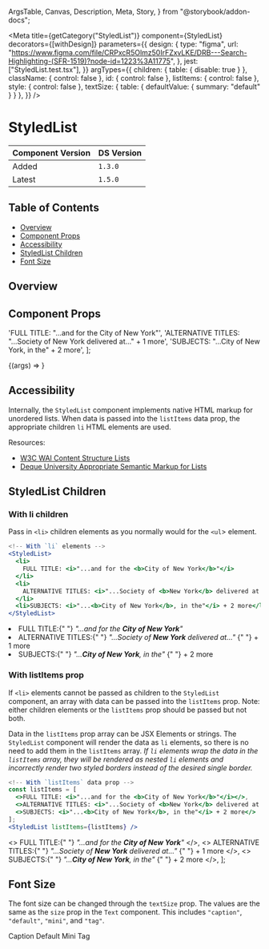   ArgsTable,
  Canvas,
  Description,
  Meta,
  Story,
} from "@storybook/addon-docs";


<Meta
  title={getCategory("StyledList")}
  component={StyledList}
  decorators={[withDesign]}
  parameters={{
    design: {
      type: "figma",
      url: "https://www.figma.com/file/CRPxcR5Olmz50IrFZxvLKE/DRB---Search-Highlighting-(SFR-1519)?node-id=1223%3A11775",
    },
    jest: ["StyledList.test.tsx"],
  }}
  argTypes={{
    children: { table: { disable: true } },
    className: { control: false },
    id: { control: false },
    listItems: { control: false },
    style: { control: false },
    textSize: { table: { defaultValue: { summary: "default" } } },
  }}
/>

# StyledList

| Component Version | DS Version |
| ----------------- | ---------- |
| Added             | `1.3.0`    |
| Latest            | `1.5.0`    |

## Table of Contents

- [Overview](#overview)
- [Component Props](#component-props)
- [Accessibility](#accessibility)
- [StyledList Children](#styledlist-children)
- [Font Size](#font-size)

## Overview

<Description of={StyledList} />

## Component Props

  'FULL TITLE: "...and for the City of New York"',
  'ALTERNATIVE TITLES: "...Society of New York delivered at..." + 1 more',
  'SUBJECTS: "...City of New York, in the" + 2 more',
];

<Canvas withToolbar>
  <Story
    name="StyledList with Controls"
    args={{
      className: undefined,
      id: "nypl-styledlist",
      listItems: itemGroups,
      style: "capped",
      textSize: "default",
    }}
  >
    {(args) => <StyledList {...args} />}
  </Story>
</Canvas>

<ArgsTable story="StyledList with Controls" />

## Accessibility

Internally, the `StyledList` component implements native HTML markup for
unordered lists. When data is passed into the `listItems` data prop, the
appropriate children `li` HTML elements are used.

Resources:

- [W3C WAI Content Structure Lists](https://www.w3.org/WAI/tutorials/page-structure/content/#lists)
- [Deque University Appropriate Semantic Markup for Lists](https://dequeuniversity.com/tips/list-markup)

## StyledList Children

### With li children

Pass in `<li>` children elements as you normally would for the `<ul`> element.

```jsx
<!-- With `li` elements -->
<StyledList>
  <li>
    FULL TITLE: <i>"...and for the <b>City of New York</b>"</i>
  </li>
  <li>
    ALTERNATIVE TITLES: <i>"...Society of <b>New York</b> delivered at..."</i> + 1 more
  </li>
  <li>SUBJECTS: <i>"...<b>City of New York</b>, in the"</i> + 2 more</li>
</StyledList>
```

<Canvas>
  <DSProvider>
    <StyledList>
      <li>
        FULL TITLE:{" "}
        <i>
          "...and for the <b>City of New York</b>"
        </i>
      </li>
      <li>
        ALTERNATIVE TITLES:{" "}
        <i>
          "...Society of <b>New York</b> delivered at..."
        </i>{" "}
        + 1 more
      </li>
      <li>
        SUBJECTS:{" "}
        <i>
          "...<b>City of New York</b>, in the"
        </i>{" "}
        + 2 more
      </li>
    </StyledList>
  </DSProvider>
</Canvas>

### With listItems prop

If `<li>` elements cannot be passed as children to the `StyledList` component,
an array with data can be passed into the `listItems` prop. Note: either
children elements or the `listItems` prop should be passed but not both.

Data in the `listItems` prop array can be JSX Elements or strings. The
`StyledList` component will render the data as `li` elements, so there is no
need to add them in the `listItems` array. _If `li` elements wrap the data in the
`listItems` array, they will be rendered as nested `li` elements and incorrectly
render two styled borders instead of the desired single border._

```jsx
<!-- With `listItems` data prop -->
const listItems = [
  <>FULL TITLE: <i>"...and for the <b>City of New York</b>"</i></>,
  <>ALTERNATIVE TITLES: <i>"...Society of <b>New York</b> delivered at..."</i> + 1 more</>,
  <>SUBJECTS: <i>"...<b>City of New York</b>, in the"</i> + 2 more</>
];
<StyledList listItems={listItems} />
```

  <>
    FULL TITLE:{" "}
    <i>
      "...and for the <b>City of New York</b>"
    </i>
  </>,
  <>
    ALTERNATIVE TITLES:{" "}
    <i>
      "...Society of <b>New York</b> delivered at..."
    </i>{" "}
    + 1 more
  </>,
  <>
    SUBJECTS:{" "}
    <i>
      "...<b>City of New York</b>, in the"
    </i>{" "}
    + 2 more
  </>,
];

<Canvas>
  <DSProvider>
    <StyledList listItems={listItems} />
  </DSProvider>
</Canvas>

## Font Size

The font size can be changed through the `textSize` prop. The values are the same
as the `size` prop in the `Text` component. This includes `"caption"`, `"default"`,
`"mini"`, and `"tag"`.

<Canvas>
  <DSProvider>
    <Heading level="three">Caption</Heading>
    <StyledList textSize="caption" listItems={listItems} />
    <Heading level="three">Default</Heading>
    <StyledList textSize="default" listItems={listItems} />
    <Heading level="three">Mini</Heading>
    <StyledList textSize="mini" listItems={listItems} />
    <Heading level="three">Tag</Heading>
    <StyledList textSize="tag" listItems={listItems} />
  </DSProvider>
</Canvas>
